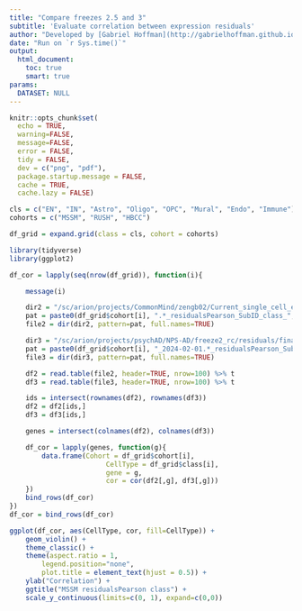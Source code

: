 ```yaml
---
title: "Compare freezes 2.5 and 3"
subtitle: 'Evaluate correlation between expression residuals'
author: "Developed by [Gabriel Hoffman](http://gabrielhoffman.github.io/)"
date: "Run on `r Sys.time()`"
output: 
  html_document:
    toc: true
    smart: true
params:
  DATASET: NULL
---
```



<!--- 

cd /sc/arion/projects/CommonMind/hoffman/NPS-AD/work/nps_ad/analysis/freeze2/preprocess/
git pull

system("git pull"); rmarkdown::render("compare_freezes.Rmd")


https://hoffmg01.hpc.mssm.edu/PsychAD_analysis/link/freeze2/preprocess/compare_freezes.html


# compare freezes
# 2.5
ls /sc/arion/projects/CommonMind/zengb02/Current_single_cell_eQTL/data/phenotype/*.tsv.gz

# 3
ls /sc/arion/projects/psychAD/NPS-AD/freeze2_rc/residuals/final/*2024-02-01*

--->




```r
knitr::opts_chunk$set(
  echo = TRUE,
  warning=FALSE,
  message=FALSE,
  error = FALSE,
  tidy = FALSE,
  dev = c("png", "pdf"),
  package.startup.message = FALSE,
  cache = TRUE,
  cache.lazy = FALSE)
```


```r
cls = c("EN", "IN", "Astro", "Oligo", "OPC", "Mural", "Endo", "Immune")
cohorts = c("MSSM", "RUSH", "HBCC")

df_grid = expand.grid(class = cls, cohort = cohorts)

library(tidyverse)
library(ggplot2) 

df_cor = lapply(seq(nrow(df_grid)), function(i){

	message(i)

	dir2 = "/sc/arion/projects/CommonMind/zengb02/Current_single_cell_eQTL/data/phenotype/"	
	pat = paste0(df_grid$cohort[i], ".*_residualsPearson_SubID_class_", df_grid$class[i], ".tsv.gz")
	file2 = dir(dir2, pattern=pat, full.names=TRUE)

	dir3 = "/sc/arion/projects/psychAD/NPS-AD/freeze2_rc/residuals/final/"
	pat = paste0(df_grid$cohort[i], "_2024-02-01.*_residualsPearson_SubID_class_", df_grid$class[i], ".tsv.gz")	
	file3 = dir(dir3, pattern=pat, full.names=TRUE)

	df2 = read.table(file2, header=TRUE, nrow=100) %>% t
	df3 = read.table(file3, header=TRUE, nrow=100) %>% t

	ids = intersect(rownames(df2), rownames(df3))
	df2 = df2[ids,]
	df3 = df3[ids,]

	genes = intersect(colnames(df2), colnames(df3))

	df_cor = lapply(genes, function(g){
		data.frame(Cohort = df_grid$cohort[i], 
						CellType = df_grid$class[i], 
						gene = g, 
						cor = cor(df2[,g], df3[,g]))
	})
	bind_rows(df_cor)
})
df_cor = bind_rows(df_cor)
```

```r
ggplot(df_cor, aes(CellType, cor, fill=CellType)) +
	geom_violin() +
	theme_classic() +
	theme(aspect.ratio = 1, 
		legend.position="none", 
		plot.title = element_text(hjust = 0.5)) +
	ylab("Correlation") +
	ggtitle("MSSM residualsPearson class") +
	scale_y_continuous(limits=c(0, 1), expand=c(0,0))
```





